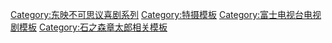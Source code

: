 <noinclude>
</noinclude>{{Navbox with collapsible groups
|name=东映不可思议喜剧系列
|title=[[:ja:東映不思議コメディーシリーズ|东映不可思议喜剧系列]]
|titlestyle= background:pink
|group1=作品
|list1={{Navbox|child
|group1=ロボット・生物系系列
|list1=[[ロボット8ちゃん|8ちゃん]] - [[バッテンロボ丸|ロボ丸]] - [[ペットントン]] - [[どきんちょ!ネムリン|ネムリン]] - [[勝手に!カミタマン|カミタマン]] - [[もりもりぼっくん|ぼっくん]]
|group2=侦探团系列
|list2=[[勇往直前侦探团 霸恶怒组|覇悪怒組]] - [[:ja:じゃあまん探偵団 魔隣組|魔隣組]]
|group3=美少女系列
|list3=[[魔法少女中华伊珀妮玛！]] - [[中华魔女贝贝]] - [[美少女假面]] - [[:ja:不思議少女ナイルなトトメス|ナイルなトトメス]] - [[唱！大龙宫城]] - [[言出必行三姐妹]]}}
|group2=其他
|list2={{Navbox|child
|group1=制作
|list1=[[富士电视台]] - [[東映]] - [[:ja:読売広告社]]
|group2=乐曲
|list2=[[:ja:ロボット8ちゃん (曲)|8ちゃん (曲)]]
|group3=相关作品
|list3=[[小露宝]] - [[:ja:TVオバケてれもんじゃ|てれもんじゃ]] - [[超人力霸王]] - [[快兽布斯卡]] - [[忍者戰隊隱連者]] - [[假面騎士×假面騎士 Wizard & Fourze MOVIE大戰Ultimatum]]
|group4=相关项目
|list4=[[石之森章太郎]] - [[:ja:浦沢義雄]] - [[:ja:佐伯孚治]]}}
}}<noinclude>
{{DEFAULTSORT:とうえいふしきこめていしりす}}
[[Category:东映不可思议喜剧系列]]
[[Category:特摄模板]]
[[Category:富士电视台电视剧模板]]
[[Category:石之森章太郎相关模板]]
</noinclude>